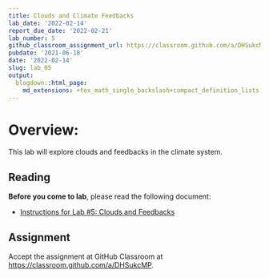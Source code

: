 ```yaml
---
title: Clouds and Climate Feedbacks
lab_date: '2022-02-14'
report_due_date: '2022-02-21'
lab_number: 5
github_classroom_assignment_url: https://classroom.github.com/a/DHSukcMP
pubdate: '2021-06-18'
date: '2022-02-14'
slug: lab_05
output:
  blogdown::html_page:
    md_extensions: +tex_math_single_backslash+compact_definition_lists
---
```

# Overview:

This lab will explore clouds and feedbacks in the climate system.

## Reading

**Before you come to lab**, please read the following document:

* [Instructions for Lab #5: Clouds and Feedbacks](/lab_docs/lab_05_instructions){target="_blank"}

## Assignment
Accept the assignment at GitHub Classroom at <https://classroom.github.com/a/DHSukcMP>.
